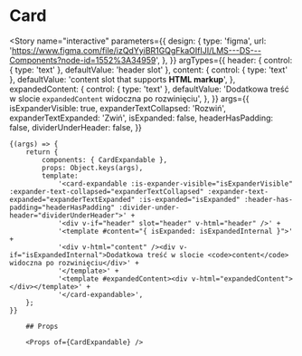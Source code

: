 
<Meta title="components/Cards/CardExpandable" component={CardExpandable} />

# Card

<Story
	name="interactive"
	parameters={{
		design: {
			type: 'figma',
			url: 'https://www.figma.com/file/izQdYyiBR1GQgFkaOIfIJI/LMS---DS---Components?node-id=1552%3A34959',
		},
	}}
	argTypes={{
		header: { control: { type: 'text' }, defaultValue: 'header slot' },
		content: {
			control: { type: 'text' },
			defaultValue: 'content slot that supports <b>HTML markup</b>',
		},
		expandedContent: {
			control: { type: 'text' },
			defaultValue:
				'Dodatkowa treść w slocie <code>expandedContent</code> widoczna po rozwinięciu',
		},
	}}
	args={{
		isExpanderVisible: true,
		expanderTextCollapsed: 'Rozwiń',
		expanderTextExpanded: 'Zwiń',
		isExpanded: false,
		headerHasPadding: false,
		dividerUnderHeader: false,
	}}
>
	{(args) => {
		return {
			components: { CardExpandable },
			props: Object.keys(args),
			template:
				'<card-expandable :is-expander-visible="isExpanderVisible" :expander-text-collapsed="expanderTextCollapsed" :expander-text-expanded="expanderTextExpanded" :is-expanded="isExpanded" :header-has-padding="headerHasPadding" :divider-under-header="dividerUnderHeader">' +
				'<div v-if="header" slot="header" v-html="header" />' +
				'<template #content="{ isExpanded: isExpandedInternal }">' +
				'<div v-html="content" /><div v-if="isExpandedInternal">Dodatkowa treść w slocie <code>content</code> widoczna po rozwinięciu</div>' +
				'</template>' +
				'<template #expandedContent><div v-html="expandedContent"></div></template>' +
				'</card-expandable>',
		};
	}}
</Story>

        ## Props

        <Props of={CardExpandable} />
